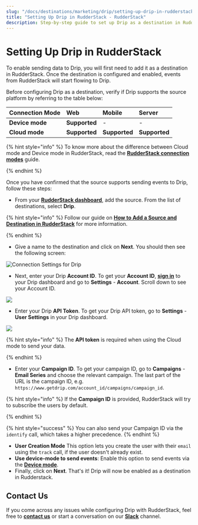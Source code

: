 ```yaml
---
slug: "/docs/destinations/marketing/drip/setting-up-drip-in-rudderstack"
title: "Setting Up Drip in RudderStack - RudderStack"
description: Step-by-step guide to set up Drip as a destination in RudderStack.
---
```


# Setting Up Drip in RudderStack

To enable sending data to Drip, you will first need to add it as a destination in RudderStack. Once the destination is configured and enabled, events from RudderStack will start flowing to Drip.

Before configuring Drip as a destination, verify if Drip supports the source platform by referring to the table below:

| **Connection Mode** | **Web**       | **Mobile**    | **Server**    |
| :------------------ | :------------ | :------------ | :------------ |
| **Device mode**     | **Supported** | -             | -             |
| **Cloud** **mode**  | **Supported** | **Supported** | **Supported** |

{% hint style="info" %}
To know more about the difference between Cloud mode and Device mode in RudderStack, read the [**RudderStack connection modes**](https://docs.rudderstack.com/get-started/rudderstack-connection-modes) guide.

{% endhint %}

Once you have confirmed that the source supports sending events to Drip, follow these steps:

- From your [**RudderStack dashboard**](https://app.rudderstack.com/), add the source. From the list of destinations, select **Drip**.

{% hint style="info" %}
Follow our guide on [**How to Add a Source and Destination in RudderStack**](https://docs.rudderstack.com/how-to-guides/adding-source-and-destination-rudderstack) for more information.

{% endhint %}

- Give a name to the destination and click on **Next**. You should then see the following screen:

![Connection Settings for Drip](../../../.gitbook/assets/3%20%2827%29.png)

- Next, enter your Drip **Account ID**. To get your **Account ID**, [**sign in**](https://login.getdrip.com/login/email) to your Drip dashboard and go to **Settings** - **Account**. Scroll down to see your Account ID.

![](https://user-images.githubusercontent.com/59817155/128679489-3cce8c00-3203-4ec6-ac7b-ae883fcd4e69.png)

- Enter your Drip **API Token**. To get your Drip API token, go to **Settings** - **User Settings** in your Drip dashboard.

![](https://user-images.githubusercontent.com/59817155/128698438-9e37b1ca-eb3b-4217-9deb-53a47ded5119.png)

{% hint style="info" %}
The **API token** is required when using the Cloud mode to send your data.

{% endhint %}

- Enter your **Campaign ID**. To get your campaign ID, go to **Campaigns** - **Email Series** and choose the relevant campaign. The last part of the URL is the campaign ID, e.g. `https://www.getdrip.com/account_id/campaigns/campaign_id`.

{% hint style="info" %}
If the **Campaign ID** is provided, RudderStack will try to subscribe the users by default.

{% endhint %}

{% hint style="success" %}
You can also send your Campaign ID via the `identify` call, which takes a
higher precedence.
{% endhint %}

- **User Creation Mode** This option lets you create the user with their `email` using the `track` call, if the user doesn't already exist.
- **Use device-mode to send events**: Enable this option to send events via the [**Device mode**](../../../connections/rudderstack-connection-modes.md).
- Finally, click on **Next**. That's it! Drip will now be enabled as a destination in Rudderstack.

## Contact Us

If you come across any issues while configuring Drip with RudderStack, feel free to [**contact us**](mailto:%20docs@rudderstack.com) or start a conversation on our [**Slack**](https://resources.rudderstack.com/join-rudderstack-slack) channel.
